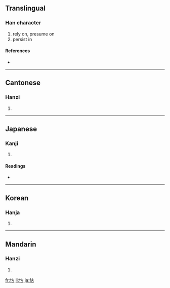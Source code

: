 ==Translingual==

===Han character===
{{Han char|rn=61|rad=心|as=05|sn=8|four=9406<sub>0</sub>|canj=心十口 (PJR)}}

# rely on, presume on
# persist in

====References====
* {{Han ref|kx=0380.220|dkj=10454|dj=0708.220|hdz=42283.090|uh=6019|ud=24601|bh=CC7C|bd=52348}}

----

==Cantonese==

===Hanzi===
{{yue-hanzi|jyut=|y=wu6}}

# {{defn|Cantonese}}

----

==Japanese==

===Kanji===
{{ja-kanji|grade=|rs=心05}}

# {{defn|Japanese}}

====Readings====
* {{ja-readings|on=[[こ]] (ko)|kun=[[たのむ]] (tanomu)}}

----

==Korean==

===Hanja===
{{ko-hanja|hangeul=호|eumhun=|rv=ho|mr=ho|y=ho}}

# {{defn|Korean}}

----

==Mandarin==

===Hanzi===
{{cmn-hanzi|pin=[[hù]] ([[hu4]])|wg=hu<sup>4</sup>}}

# {{defn|Mandarin}}

[[fr:怙]]
[[li:怙]]
[[ja:怙]]